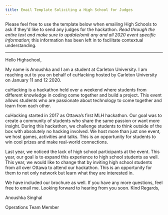 ```yaml
---
title: Email Template Soliciting a High School for Judges
---
```


Please feel free to use the template below when emailing High Schools to ask if they'd like to send any judges for the hackathon. _Read through the entire text and make sure to update/omit any and all 2020 event specific information_; this information has been left in to facilitate contextual understanding.

---

Hello Highschool,

My name is Anoushka and I am a student at Carleton University. I am reaching out to you on behalf of cuHacking hosted by Carleton University on January 11 and 12 2020.

cuHacking is a hackathon held over a weekend where students from different knowledge in coding come together and build a project. This event allows students who are passionate about technology to come together and learn from each other.

cuHacking started in 2017 as Ottawa’s first MLH hackathon. Our goal was to create a community of students who share the same passion or want more insight. During this hackathon, we challenge students to think outside of the box with absolutely no hacking involved. We host more than just one event, we host games, activities and talks. This is an opportunity for students to win cool prizes and make real-world connections.

Last year, we noticed the lack of high school participants at the event. This year, our goal is to expand this experience to high school students as well. This year, we would like to change that by inviting high school students from all over Ottawa to attend our hackathon. This is an opportunity for them to not only network but learn what they are interested in.

We have included our brochure as well. If you have any more questions, feel free to email me. Looking forward to hearing from you soon.
Kind Regards,

Anoushka Singhal

Operations Team Member
